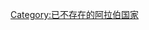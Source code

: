 {{sidebar with collapsible lists
|name = 历史上的阿拉伯国家和王朝
|image = [[File:Petra Siq, entrance to the ancient Nabatean city of Petra, Jordan.jpg|250px]]
|title = 历史上的阿拉伯国家和王朝
|listtitlestyle = background: #eee;
| list1title = 古代阿拉伯国家
| list1 = {{aligned table|fullwidth=y|leftright=y
| {{link-en|卡达王国|Kingdom of Qedar}} |公元前800年－前300年
| {{link-en|里西安王国|Kingdom of Lihyan}} |公元前600年－前100年
| {{link-en|纳巴泰王国|Nabataean Kingdom}} |公元前400年－106年
| {{link-en|金达王国|Kingdom of Kindah}} |公元前200年－633年
| [[奥斯若恩|奥斯若恩王国]] |公元前132年－244年
| {{link-en|埃梅森王朝|Emesan dynasty}}|公元前64年－300年
| {{link-en|阿拉巴王国|Kingdom of Araba}} |100年－241年
| {{link-en|塔努克王国|Tanukhids}} |196年－1100年
| [[伽珊尼德|伽珊王国]] |220年－638年
| {{link-en|萨利赫王国|Salihids}} |300年－500年
| [[拉赫姆王国]] |300年－602年
}}
| list2title= 阿拉伯帝国
| list2 = {{aligned table|fullwidth=y|leftright=y
| [[正统哈里发时期]] |632年－661年
| [[倭马亚王朝]] |661年－750年
| [[阿拔斯王朝]] |750年－1258年
| [[法蒂玛王朝]] |909年－1171年
| {{link-en|阿曼尼帝国|Omani Empire}} |1696年－1856年
}}
| list3title=东方王朝
| list3 = {{aligned table|fullwidth=y|leftright=y
| [[亚尔明尼亚|亚美尼亚酋长国]] |654年－884年
| [[第比利斯酋长国]] |736年－1122年
| [[克里特酋长国]] |824年－961年
| {{link-en|杜拉夫王朝|Dulafid dynasty}} |840年－897年
| {{link-en|哈巴里王朝|Habbari dynasty}} |854年－1011年
| {{link-en|凯斯特王朝|Kaysites}} |860年－964年
| [[希尔万沙王朝]] |861年－1538年
| [[阿拉菲德王朝|阿里王朝]] |864年－928年
| {{link-en|哈姆丹尼王朝|Hamdanid dynasty}} |890年－1004年
| {{link-en|拉瓦迪王朝|Rawadid dynasty}} |955年－1071年
| {{link-en|巴努·马扎德王朝|Banu Mazyad}} |961年－1150年
| {{link-en|贾拉王朝|Jarrahids}} |970年－1107年
| {{link-en|乌卡利王朝|Uqaylid dynasty}} |990年－1096年
| {{link-en|努迈尔王朝|Numayrid dynasty}} |990年－1081年
| [[米爾達西王朝]]|1024年－1080年
| {{link-en|巴努·芒奇德王朝|Banu Munqidh}} |1025年－1157年
| {{link-en|马恩王朝|Ma'n dynasty}} |1517年－1697年
| {{link-en|希哈卜王朝|Shihab dynasty}} |1697年－1842年
}}
| list4title= 西方王朝
| list4 = {{aligned table|fullwidth=y|leftright=y
| [[科尔多瓦酋长国]]|756年－929年
| [[穆海莱卜家族|穆海莱卜王朝]]|771年－793年
| [[伊德里斯王朝]]|788年－974年
| [[阿格拉布王朝]]|800年－909年
| {{link-en|苏莱曼王朝 (阿尔及利亚)|Sulaymanid dynasty|苏莱曼尼王朝}}|814年－922年
| [[西西里酋长国]]|831年－1091年
| [[后倭马亚王朝|科尔多瓦哈里发国]]|929年－1031年
| {{link-en|巴努·坎兹王朝|Banu Kanz}}|1004年－1412年
| {{link-en|萨尔特斯和韦尔瓦泰法|Taifa of Saltés and Huelva}}|1012年－1051年
| {{link-en|巴努·图吉卜王朝|Banu Tujib}}|1013年－1039年
| [[巴伦西亚泰法]]|1020年－1086年
| {{link-en|塞维利亚泰法|Taifa of Seville}}|1023年－1091年
| {{link-en|涅夫拉泰法|Taifa of Niebla}}|1023年－1062年
| {{link-en|马拉加泰法|Taifa of Málaga}}|1026年－1057年
| {{link-en|锡尔维什泰法|Taifa of Silves}}|1027年－1063年
| {{link-en|科尔多瓦泰法|Taifa of Córdoba}}|1031年－1091年
| {{link-en|巴努·胡德王朝|Banu Hud}}|1039年－1110年
| {{link-en|巴努·苏马迪王朝|Banu Sumadih}}|1041年－1091年
| {{link-en|穆尔西亚泰法|Taifa of Murcia}}|1049年－1078年
| [[格拉纳达酋长国]]|1230年－1492年
| [[萨阿德王朝]]|1554年－1659年
| {{link-en|塞努西教团|Senusiyya|塞努西王朝}}|1837年－1969年
}}
| list5title=阿拉伯半岛
| list5 = {{aligned table|fullwidth=y|leftright=y
| {{link-en|阿曼伊斯兰教长国|Imammate of Oman}} |751年－1970年
| {{link-en|齐亚德王朝|Ziyadid dynasty}} |819年－1138年
| {{link-en|尤菲尔王朝|Yufirids}} |847年－997年
| {{link-en|巴努·乌卡迪尔王朝|Banu Ukhaidhir}} |865年－1066年
| {{link-en|拉西王朝|Rassids}} |897年－1962年
| {{link-en|卡拉米塔教派|Qarmatians|卡拉米塔王朝}} |899年－1077年
| {{link-en|瓦吉王朝|Wajihids}} |926年－965年
| {{link-en|麦加酋长国|Sharifate of Mecca}} |968年－1925年
| {{link-en|苏莱王朝|Sulayhid dynasty}} |1047年－1138年
| {{link-en|苏莱曼王朝|Sulaymanids}} |1063年－1174年
| {{link-en|乌尤尼王朝|Uyunid dynasty}} |1076年－1253年
| {{link-en|祖雷王朝|Zurayids}} |1083年－1174年
| {{link-en|纳汗王朝|Nabhani dynasty}} |1154年－1624年
| {{link-en|马赫迪王朝|Mahdids}} |1159年－1174年
| [[拉苏里王朝]] |1229年－1454年
| {{link-en|乌斯富王朝|Usfurids}} |1253年－1320年
| [[贾尔万王朝]] |1305年－1487年
| {{link-en|加西里苏丹国|Kathiri}} |1395年－1967年
| {{link-en|塔希尔王朝 (也门)|Tahirids (Yemen)|塔希尔王朝}} |1454年－1526年
| [[贾布里德王朝|贾布里王朝]] |1463年－1521年
| {{link-en|宰德派伊斯兰教长国|Yemeni Zaidi State}} |1597年－1872年
| {{link-en|亚鲁布王朝|Ya'rubids}} |1624年－1742年
| {{link-en|上雅法国|Upper Yafa}} |1800年－1967年
| {{link-en|马斯喀特与阿曼苏丹国|Muscat and Oman}} |1820年－1970年
| {{link-en|拉希德王朝|Rashidi dynasty}} |1836年－1921年
| {{link-en|库阿提苏丹国|Qu'aiti}} |1858年－1967年
| {{link-en|贝汉酋长国|Emirate of Beihan}} |1903年－1967年
| [[伊迪里斯酋长国]] |1906年－1934年
| [[也门穆塔瓦基利亚王国|穆塔瓦基利亚王国]] |1926年－1970年
}}
| list6title= 东非
| list6 = {{aligned table|fullwidth=y|leftright=y
| {{link-en|马克祖米王朝|Sultanate of Showa}} ({{link-en|谢瓦|Shewa}})|896年－1279年
| {{link-en|帕泰岛统治者列表|List of rulers of Pate|纳巴哈尼王朝}} ([[帕泰岛]]) |1203年－1894年
| {{link-en|基尔瓦苏丹国|Kilwa_Sultanate#Mahdali_era|马达利王朝}} ([[基尔瓦基斯瓦尼|基尔瓦]]) |1277年－1495年
| {{link-en|马祖瑞王朝|Mazrui}} ([[蒙巴萨]]) |1746年－1828年
| {{link-en|维图统治者列表|List of rulers of Witu|纳巴哈尼王朝}} ({{link-en|维图兰|Wituland}}) |1858年－1895年
| [[桑给巴尔苏丹国]] |1856年－1964年
| {{link-en|乌泰特拉苏丹国|Tippu Tip's State}} |1860年－1887年
}}
| list7title= 现存王朝
| list7 = {{aligned table|fullwidth=y|leftright=y
| [[阿拉维王朝]] ([[摩洛哥]]) |1631年－至今
| {{link-en|卡西米王朝|Al Qasimi}} ([[哈伊马角|哈伊马角酋长国]]) |1727年－至今
| {{link-en|卡西米王朝|Al Qasimi}} ([[沙迦|沙迦酋长国]]) |1727年－至今
| [[沙特王朝]] ([[沙特阿拉伯]])|1744年－至今
| [[赛义德王朝]] ([[阿曼]]) |1749年－至今
| [[萨巴赫家族|萨巴赫王朝]] ([[科威特]]) |1752年－至今 
| {{link-en|纳哈扬王朝|Al Nahyan family}} ([[阿布扎比酋长国]]) |1761年－至今
| {{link-en|纳伊姆王朝|Na'im}} ([[阿治曼酋长国]])|1810年－至今
| [[乌姆盖万|穆阿拉王朝]] ([[乌姆盖万|乌姆盖万酋长国]]) |1775年－至今
| [[阿勒哈利法家族|阿勒哈利法王朝]] ([[巴林]]) |1783年－至今
| {{link-en|马克图姆家族|Al Maktoum|马克图姆王朝}} ([[迪拜酋长国]])|1833年－至今
| {{link-en|塔尼家族|House of Al Thani|塔尼王朝}} ([[卡塔尔]])|1868年－至今
| {{link-en|沙尔奇家族|Al Sharqi|沙尔奇王朝}} ([[富查伊拉|富查伊拉酋长国]]) |1900年－至今
| [[哈希姆家族|哈希姆王朝]] ([[约旦]])|1921年－至今
}}
}}<noinclude>

[[Category:已不存在的阿拉伯国家]]